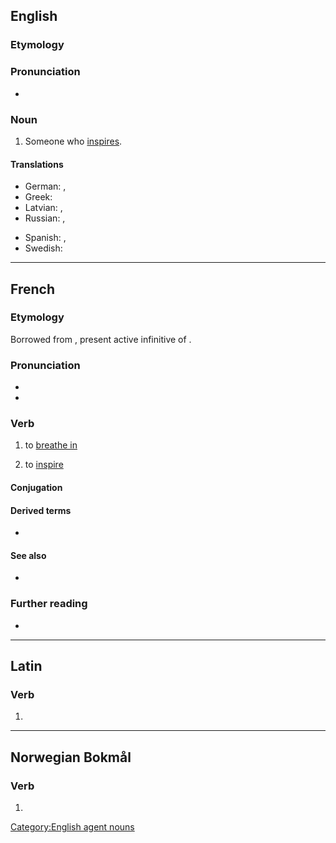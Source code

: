 ==English==

===Etymology===
{{suffix|en|inspire|er}}

===Pronunciation===
* {{rhymes|en|aɪəɹə(ɹ)}}

===Noun===
{{en-noun}}

# Someone who [[inspire]]s.

====Translations====
{{trans-top|someone who inspires}}
* German: {{t|de|Inspirator|m}}, {{t|de|Inspiratorin|f}}
* Greek: {{t+|el|εμπνευστής|m}}
* Latvian: {{t|lv|inspirators|m}}, {{t|lv|inspiratore|f}}
* Russian: {{t+|ru|вдохнови́тель|m}}, {{t+|ru|вдохнови́тельница|f}}
{{trans-mid}}
* Spanish: {{t|es|inspirador|m}}, {{t+|es|inspiradora|f}}
* Swedish: {{t+|sv|inspiratör|c}}
{{trans-bottom}}

[[Category:English agent nouns]]

----

==French==

===Etymology===
Borrowed from {{bor|fr|la|inspīrāre}}, present active infinitive of {{m|la|inspīrō}}.

===Pronunciation===
* {{fr-IPA}}
* {{audio|fr|Fr-inspirer.ogg|audio}}

===Verb===
{{fr-verb}}

# to [[breathe in]]
#: {{cot|fr|expirer}}
# to [[inspire]]
#: {{uxi|fr|inspirer confiance à quelqu'un|to [[inspire]] [[confidence]] in someone, to inspire [[trust]] in someone}}
#: {{uxi|fr|Ça ne m'inspire guère confiance.}}

====Conjugation====
{{fr-conj-auto}}

====Derived terms====
* {{l|fr|inspiration}}

====See also====
* {{l|fr|respirer}}

===Further reading===
* {{R:TLFi}}

----

==Latin==

===Verb===
{{la-verb-form|īnspīrer}}

# {{inflection of|la|īnspīrō||1|s|pres|pasv|subj}}

----

==Norwegian Bokmål==

===Verb===
{{head|nb|verb form}}

# {{inflection of|nb|inspirere||imp}}
